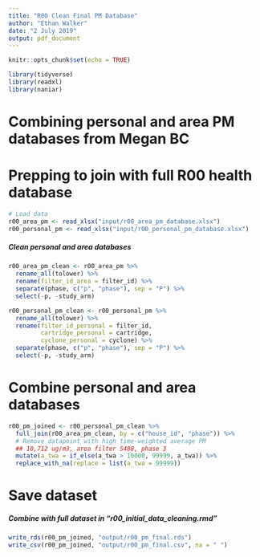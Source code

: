 ```yaml
---
title: "R00 Clean Final PM Database"
author: "Ethan Walker"
date: "2 July 2019"
output: pdf_document
---
```


```r
knitr::opts_chunk$set(echo = TRUE)
```

```r
library(tidyverse)
library(readxl)
library(naniar)
```

# Combining personal and area PM databases from Megan BC
# Prepping to join with full R00 health database

```r
# Load data
r00_area_pm <- read_xlsx("input/r00_area_pm_database.xlsx")
r00_personal_pm <- read_xlsx("input/r00_personal_pm_database.xlsx")
```

##### Clean personal and area databases #####
```r
r00_area_pm_clean <- r00_area_pm %>% 
  rename_all(tolower) %>% 
  rename(filter_id_area = filter_id) %>% 
  separate(phase, c("p", "phase"), sep = "P") %>% 
  select(-p, -study_arm)

r00_personal_pm_clean <- r00_personal_pm %>% 
  rename_all(tolower) %>% 
  rename(filter_id_personal = filter_id, 
         cartridge_personal = cartridge, 
         cyclone_personal = cyclone) %>% 
  separate(phase, c("p", "phase"), sep = "P") %>% 
  select(-p, -study_arm)
```

# Combine personal and area databases
```r
r00_pm_joined <- r00_personal_pm_clean %>% 
  full_join(r00_area_pm_clean, by = c("house_id", "phase")) %>% 
  # Remove datapoint with high time-weighted average PM
  ## 10,712 ug/m3, area filter S488, phase 3
  mutate(a_twa = if_else(a_twa > 10000, 99999, a_twa)) %>% 
  replace_with_na(replace = list(a_twa = 99999))
```

# Save dataset
##### Combine with full dataset in "r00_initial_data_cleaning.rmd"
```r
write_rds(r00_pm_joined, "output/r00_pm_final.rds")
write_csv(r00_pm_joined, "output/r00_pm_final.csv", na = " ")
```
